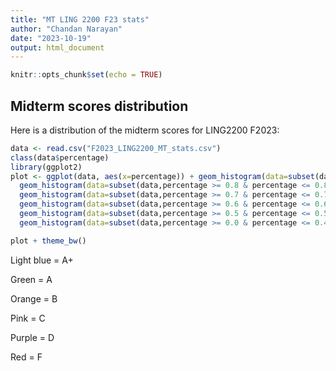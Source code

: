 ```yaml
---
title: "MT LING 2200 F23 stats"
author: "Chandan Narayan"
date: "2023-10-19"
output: html_document
---
```


```r
knitr::opts_chunk$set(echo = TRUE)
```

## Midterm scores distribution

Here is a distribution of the midterm scores for LING2200 F2023:

```r
data <- read.csv("F2023_LING2200_MT_stats.csv")
class(data$percentage)
library(ggplot2)
plot <- ggplot(data, aes(x=percentage)) + geom_histogram(data=subset(data,percentage > 0.9), fill="lightblue", bins=20) +
  geom_histogram(data=subset(data,percentage >= 0.8 & percentage <= 0.89), fill="darkgreen", bins=20) +
  geom_histogram(data=subset(data,percentage >= 0.7 & percentage <= 0.79), fill="orange", bins=20) +
  geom_histogram(data=subset(data,percentage >= 0.6 & percentage <= 0.69), fill="pink", bins=20) +
  geom_histogram(data=subset(data,percentage >= 0.5 & percentage <= 0.59), fill="purple", bins=20) +
  geom_histogram(data=subset(data,percentage >= 0.0 & percentage <= 0.49), fill="red", bins=20)
```


```r
plot + theme_bw()
```

Light blue = A+ 

Green = A

Orange = B

Pink = C

Purple = D

Red = F
